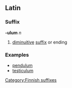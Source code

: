 ==Latin==
===Suffix===
'''-ulum''' ''n''

# [[diminuitive]] [[suffix]] or ending

===Examples===
*[[pendulum]]
*[[testiculum]]
[[Category:Finnish suffixes]]